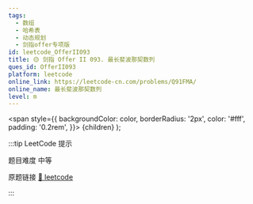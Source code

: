 ```yaml
---
tags:
  - 数组
  - 哈希表
  - 动态规划
  - 剑指offer专项版
id: leetcode_OfferII093
title: 🟡 剑指 Offer II 093. 最长斐波那契数列
ques_id: OfferII093
platform: leetcode
online_link: https://leetcode-cn.com/problems/Q91FMA/
online_name: 最长斐波那契数列
level: m
---
```


  <span
    style={{
      backgroundColor: color,
      borderRadius: '2px',
      color: '#fff',
      padding: '0.2rem',
    }}>
    {children}
  </span>
);

:::tip LeetCode 提示

题目难度 <Highlight color="#ffc01e">中等</Highlight>

原题链接 [🔗 leetcode](https://leetcode-cn.com/problems/Q91FMA/)

:::

```py
```

